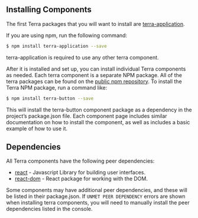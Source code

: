 
## Installing Components

<div className="tui-illustration-grid">
<div className="tui-illustration-grid-col">

The first Terra packages that you will want to install are [terra-application](/application/terra-application).

If you are using npm, run the following command:

```bash
$ npm install terra-application --save
```

terra-application is required to use any other terra component.

After it is installed and set up, you can install individual Terra components as needed. Each terra component is a separate NPM package. All of the terra packages can be found on the [public npm repository](https://www.npmjs.com/browse/keyword/Terra). To install the Terra NPM package, run a command like:

```bash
$ npm install terra-button --save
```

This will install the terra-button component package as a dependency in the project’s package.json file. Each component page includes similar documentation on how to install the component, as well as includes a basic example of how to use it.

</div>
<div className="tui-illustration-grid-col tui-illustration-grid-col-illustration">
<CreativeExperimentIcon />
</div>
</div>

## Dependencies

<div className="tui-illustration-grid">
<div className="tui-illustration-grid-col">

All Terra components have the following peer dependencies:

- [react](https://reactjs.org/docs/react-api.html#overview) - Javascript Library for building user interfaces.
- [react-dom](https://reactjs.org/docs/react-dom.html#overview) - React package for working with the DOM.

Some components may have additional peer dependencies, and these will be listed in their package.json. If `UNMET PEER DEPENDENCY` errors are shown when installing terra components, you will need to manually install the peer dependencies listed in the console.

</div>
<div className="tui-illustration-grid-col tui-illustration-grid-col-illustration">
<ProfessorIcon />
</div>
</div>
